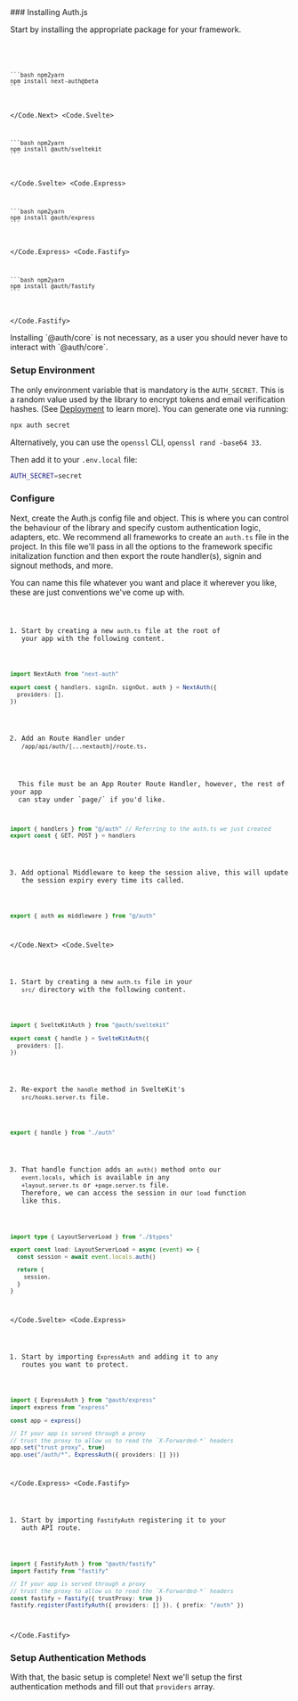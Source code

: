 
<Steps>
### Installing Auth.js

Start by installing the appropriate package for your framework.

<Code>
  <Code.Next>
    
    ```bash npm2yarn
    npm install next-auth@beta
    ```

  </Code.Next>
  <Code.Svelte>
  
    ```bash npm2yarn
    npm install @auth/sveltekit
    ```
  </Code.Svelte>
  <Code.Express>
  
    ```bash npm2yarn
    npm install @auth/express
    ```
  
  </Code.Express>
  <Code.Fastify>

    ```bash npm2yarn
    npm install @auth/fastify
    ```

  </Code.Fastify>
</Code>

<Callout type="info">
  Installing `@auth/core` is not necessary, as a user you should never have to
  interact with `@auth/core`.
</Callout>

### Setup Environment

The only environment variable that is mandatory is the `AUTH_SECRET`. This is a random value used by the library to encrypt tokens and email
verification hashes. (See [Deployment](/getting-started/deployment) to learn more). You can generate one via running:

```bash
npx auth secret
```

Alternatively, you can use the `openssl` CLI, `openssl rand -base64 33`.

Then add it to your `.env.local` file:

```bash filename=".env.local"
AUTH_SECRET=secret
```

### Configure

Next, create the Auth.js config file and object. This is where you can control the behaviour of the library and specify custom authentication logic, adapters, etc. We recommend all frameworks to create an `auth.ts` file in the project. In this file we'll pass in all the options to the framework specific initalization function and then export the route handler(s), signin and signout methods, and more.

<Callout type="info">
  You can name this file whatever you want and place it wherever you like, these
  are just conventions we've come up with.
</Callout>

<Code>
  <Code.Next>

1. Start by creating a new `auth.ts` file at the root of your app with the following content.

```ts filename="./auth.ts"
import NextAuth from "next-auth"

export const { handlers, signIn, signOut, auth } = NextAuth({
  providers: [],
})
```

2. Add an Route Handler under `/app/api/auth/[...nextauth]/route.ts`.

<Callout>
  This file must be an App Router Route Handler, however, the rest of your app
  can stay under `page/` if you'd like.
</Callout>

```ts filename="./app/api/auth/[...nextauth]/route.ts"
import { handlers } from "@/auth" // Referring to the auth.ts we just created
export const { GET, POST } = handlers
```

3. Add optional Middleware to keep the session alive, this will update the session expiry every time its called.

```ts filename="./middleware.ts"
export { auth as middleware } from "@/auth"
```

  </Code.Next>
  <Code.Svelte>

1. Start by creating a new `auth.ts` file in your `src/` directory with the following content.

```ts filename="./src/auth.ts"
import { SvelteKitAuth } from "@auth/sveltekit"

export const { handle } = SvelteKitAuth({
  providers: [],
})
```

2. Re-export the `handle` method in SvelteKit's `src/hooks.server.ts` file.

```ts filename="./src/hooks.server.ts"
export { handle } from "./auth"
```

3. That handle function adds an `auth()` method onto our `event.locals`, which is available in any `+layout.server.ts` or `+page.server.ts` file. Therefore, we can access the session in our `load` function like this.

```ts filename="./src/routes/+layout.server.ts" {4}
import type { LayoutServerLoad } from "./$types"

export const load: LayoutServerLoad = async (event) => {
  const session = await event.locals.auth()

  return {
    session,
  }
}
```

  </Code.Svelte>
  <Code.Express>

1. Start by importing `ExpressAuth` and adding it to any routes you want to protect.

```ts filename="./src/routes/auth.route.ts" {1, 9}
import { ExpressAuth } from "@auth/express"
import express from "express"

const app = express()

// If your app is served through a proxy
// trust the proxy to allow us to read the `X-Forwarded-*` headers
app.set("trust proxy", true)
app.use("/auth/*", ExpressAuth({ providers: [] }))
```

  </Code.Express>
  <Code.Fastify>

1. Start by importing `FastifyAuth` registering it to your auth API route.

```ts filename="./src/routes/auth.route.ts" {1, 7}
import { FastifyAuth } from "@auth/fastify"
import Fastify from "fastify"

// If your app is served through a proxy
// trust the proxy to allow us to read the `X-Forwarded-*` headers
const fastify = Fastify({ trustProxy: true })
fastify.register(FastifyAuth({ providers: [] }), { prefix: "/auth" })
```

  </Code.Fastify>
</Code>

### Setup Authentication Methods

With that, the basic setup is complete! Next we'll setup the first authentication methods and fill out that `providers` array.

</Steps>

